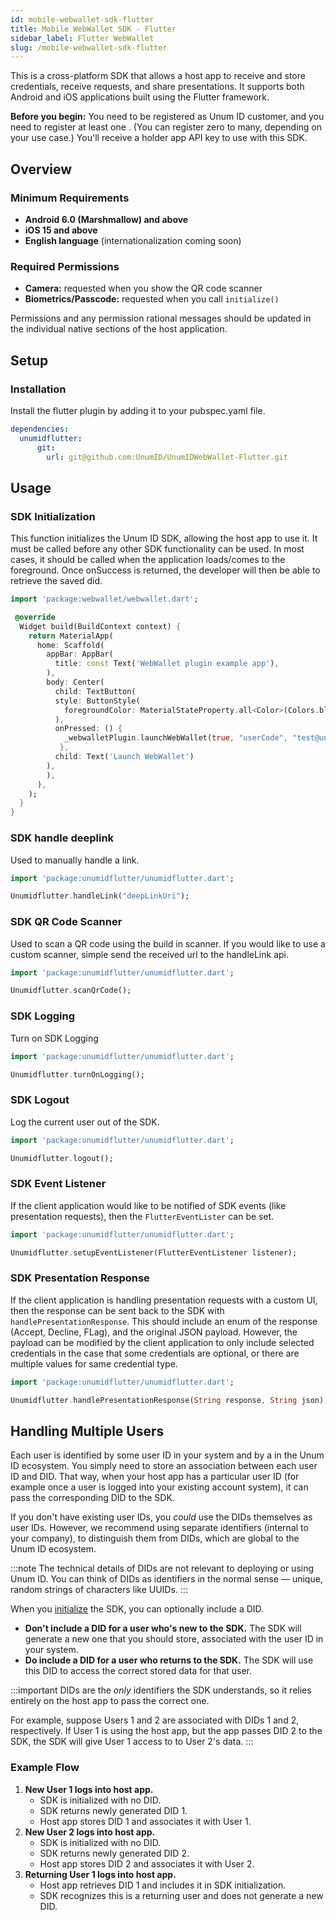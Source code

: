 ```yaml
---
id: mobile-webwallet-sdk-flutter
title: Mobile WebWallet SDK - Flutter
sidebar_label: Flutter WebWallet
slug: /mobile-webwallet-sdk-flutter
---
```



This is a cross-platform SDK that allows a host app to receive and store <Tip type="credential">credentials</Tip>, receive <Tip type="request">requests</Tip>, and share <Tip type="presentation">presentations</Tip>. It supports both Android and iOS applications built using the Flutter framework.

**Before you begin:** You need to be registered as Unum ID customer, and you need to register at least one <Tip type="holder app"/>. (You can register zero to many, depending on your use case.) You'll receive a holder app API key to use with this SDK.

## Overview

### Minimum Requirements
- **Android 6.0 (Marshmallow) and above**
- **iOS 15 and above**
- **English language** (internationalization coming soon)

### Required Permissions
- **Camera:** requested when you show the QR code scanner
- **Biometrics/Passcode:** requested when you call `initialize()`

Permissions and any permission rational messages should be updated in the individual native sections of the host application.

## Setup

### Installation

Install the flutter plugin by adding it to your pubspec.yaml file.

```yaml
dependencies:
  unumidflutter:
      git:
        url: git@github.com:UnumID/UnumIDWebWallet-Flutter.git
```

## Usage

### SDK Initialization

This function initializes the Unum ID SDK, allowing the host app to use it. It must be called before any other SDK functionality can be used. In most cases, it should be called when the application loads/comes to the foreground. Once onSuccess is returned, the developer will then be able to retrieve the saved did.

```dart
import 'package:webwallet/webwallet.dart';

 @override
  Widget build(BuildContext context) {
    return MaterialApp(
      home: Scaffold(
        appBar: AppBar(
          title: const Text('WebWallet plugin example app'),
        ),
        body: Center(
          child: TextButton(
          style: ButtonStyle(
            foregroundColor: MaterialStateProperty.all<Color>(Colors.blue),
          ),
          onPressed: () {
            _webwalletPlugin.launchWebWallet(true, "userCode", "test@unumid.co", "issuerDid");
           },
          child: Text('Launch WebWallet')
        ),
        ),
      ),
    );
  }
}
```

### SDK handle deeplink

Used to manually handle a link.

```dart
import 'package:unumidflutter/unumidflutter.dart';

Unumidflutter.handleLink("deepLinkUri");
```


### SDK QR Code Scanner

Used to scan a QR code using the build in scanner. If you would like to use a custom scanner, simple send the received url to the handleLink api.

```dart
import 'package:unumidflutter/unumidflutter.dart';

Unumidflutter.scanQrCode();
```

### SDK Logging

Turn on SDK Logging

```dart
import 'package:unumidflutter/unumidflutter.dart';

Unumidflutter.turnOnLogging();
```

### SDK Logout

Log the current user out of the SDK.

```dart
import 'package:unumidflutter/unumidflutter.dart';

Unumidflutter.logout();
```

### SDK Event Listener

If the client application would like to be notified of SDK events (like presentation requests), then the `FlutterEventLister` can be set.

```dart
import 'package:unumidflutter/unumidflutter.dart';

Unumidflutter.setupEventListener(FlutterEventListener listener);
```

### SDK Presentation Response

If the client application is handling presentation requests with a custom UI, then the response can be sent back to the SDK with `handlePresentationResponse`.
This should include an enum of the response (Accept, Decline, FLag), and the original JSON payload. However, the payload can be modified by the client application to only include selected credentials in the case that some credentials are optional, or there are multiple values for same credential type.

```dart
import 'package:unumidflutter/unumidflutter.dart';

Unumidflutter.handlePresentationResponse(String response, String json);
```

## Handling Multiple Users

Each user is identified by some user ID in your system and by a <Tip type="DID"/> in the Unum ID ecosystem. You simply need to store an association between each user ID and DID. That way, when your host app has a particular user ID (for example once a user is logged into your existing account system), it can pass the corresponding DID to the SDK.

If you don't have existing user IDs, you *could* use the DIDs themselves as user IDs. However, we recommend using separate identifiers (internal to your company), to distinguish them from DIDs, which are global to the Unum ID ecosystem.

:::note
The technical details of DIDs are not relevant to deploying or using Unum ID. You can think of DIDs as identifiers in the normal sense — unique, random strings of characters like UUIDs.
:::

When you [initialize](#initialize) the SDK, you can optionally include a DID.
- **Don't include a DID for a user who's new to the SDK.** The SDK will generate a new one that you should store, associated with the user ID in your system.
- **Do include a DID for a user who returns to the SDK.** The SDK will use this DID to access the correct stored data for that user.

:::important
DIDs are the *only* identifiers the SDK understands, so it relies entirely on the host app to pass the correct one.

For example, suppose Users 1 and 2 are associated with DIDs 1 and 2, respectively. If User 1 is using the host app, but the app passes DID 2 to the SDK, the SDK will give User 1 access to to User 2's data.
:::

### Example Flow

1. **New User 1 logs into host app.**
    - SDK is initialized with no DID.
    - SDK returns newly generated DID 1.
    - Host app stores DID 1 and associates it with User 1.
2. **New User 2 logs into host app.**
    - SDK is initialized with no DID.
    - SDK returns newly generated DID 2.
    - Host app stores DID 2 and associates it with User 2.
3. **Returning User 1 logs into host app.**
    - Host app retrieves DID 1 and includes it in SDK initialization.
    - SDK recognizes this is a returning user and does not generate a new DID.